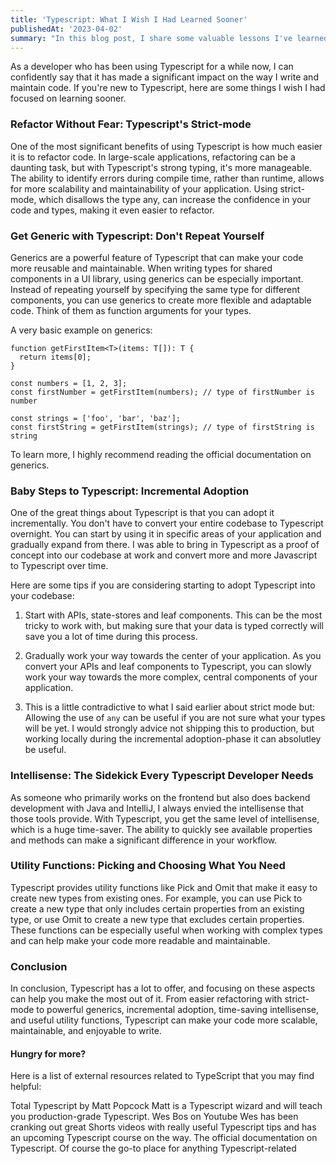 ```yaml
---
title: 'Typescript: What I Wish I Had Learned Sooner'
publishedAt: '2023-04-02'
summary: "In this blog post, I share some valuable lessons I've learned about Typescript through my own experience"
---
```


As a developer who has been using Typescript for a while now, I can confidently say that it has made a significant impact on the way I write and maintain code. If you're new to Typescript, here are some things I wish I had focused on learning sooner.

### Refactor Without Fear: Typescript's Strict-mode

One of the most significant benefits of using Typescript is how much easier it is to refactor code. In large-scale applications, refactoring can be a daunting task, but with Typescript's strong typing, it's more manageable. The ability to identify errors during compile time, rather than runtime, allows for more scalability and maintainability of your application. Using strict-mode, which disallows the type any, can increase the confidence in your code and types, making it even easier to refactor.

### Get Generic with Typescript: Don't Repeat Yourself

Generics are a powerful feature of Typescript that can make your code more reusable and maintainable. When writing types for shared components in a UI library, using generics can be especially important. Instead of repeating yourself by specifying the same type for different components, you can use generics to create more flexible and adaptable code. Think of them as function arguments for your types.

A very basic example on generics:

```tsx
function getFirstItem<T>(items: T[]): T {
  return items[0];
}

const numbers = [1, 2, 3];
const firstNumber = getFirstItem(numbers); // type of firstNumber is number

const strings = ['foo', 'bar', 'baz'];
const firstString = getFirstItem(strings); // type of firstString is string
```

To learn more, I highly recommend reading <ExternalLink href="https://www.typescriptlang.org/docs/handbook/2/generics.html">the official documentation on generics.</ExternalLink>

### Baby Steps to Typescript: Incremental Adoption

One of the great things about Typescript is that you can adopt it incrementally. You don't have to convert your entire codebase to Typescript overnight. You can start by using it in specific areas of your application and gradually expand from there. I was able to bring in Typescript as a proof of concept into our codebase at work and convert more and more Javascript to Typescript over time.

Here are some tips if you are considering starting to adopt Typescript into your codebase:

1. Start with APIs, state-stores and leaf components. This can be the most tricky to work with, but making sure that your data is typed correctly will save you a lot of time during this process.

2. Gradually work your way towards the center of your application. As you convert your APIs and leaf components to Typescript, you can slowly work your way towards the more complex, central components of your application.

3. This is a little contradictive to what I said earlier about strict mode but: Allowing the use of `any` can be useful if you are not sure what your types will be yet. I would strongly advice not shipping this to production, but working locally during the incremental adoption-phase it can absolutley be useful.

### Intellisense: The Sidekick Every Typescript Developer Needs

As someone who primarily works on the frontend but also does backend development with Java and IntelliJ, I always envied the intellisense that those tools provide. With Typescript, you get the same level of intellisense, which is a huge time-saver. The ability to quickly see available properties and methods can make a significant difference in your workflow.

### Utility Functions: Picking and Choosing What You Need

Typescript provides utility functions like Pick and Omit that make it easy to create new types from existing ones. For example, you can use Pick to create a new type that only includes certain properties from an existing type, or use Omit to create a new type that excludes certain properties. These functions can be especially useful when working with complex types and can help make your code more readable and maintainable.

### Conclusion

In conclusion, Typescript has a lot to offer, and focusing on these aspects can help you make the most out of it. From easier refactoring with strict-mode to powerful generics, incremental adoption, time-saving intellisense, and useful utility functions, Typescript can make your code more scalable, maintainable, and enjoyable to write.

#### Hungry for more?

Here is a list of external resources related to TypeScript that you may find helpful:

<ExternalLink href="https://www.totaltypescript.com/">
  Total Typescript by Matt Popcock
</ExternalLink>
Matt is a Typescript wizard and will teach you production-grade Typescript.

<ExternalLink href="https://www.youtube.com/@WesBos">
  Wes Bos on Youtube
</ExternalLink>
Wes has been cranking out great Shorts videos with really useful Typescript tips
and has an upcoming Typescript course on the way.

<ExternalLink href="https://www.typescriptlang.org/docs/">
  The official documentation on Typescript.
</ExternalLink>
Of course the go-to place for anything Typescript-related
